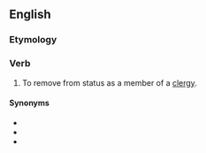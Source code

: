 ==English==

===Etymology===
{{af|en|un-|frock}}

===Verb===
{{en-verb}}

# To remove from status as a member of a [[clergy]].

====Synonyms====
* {{l|en|defrock}}
* {{l|en|disfrock}}
* {{l|en|unpriest}}
